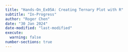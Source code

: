 ```yaml
---
title: "Hands-On_Ex05A: Creating Ternary Plot with R"
subtitle: "In-Progress"
author: "Roger Chen"
date: "30 Jan 2024"
date-modified: "last-modified"
execute: 
  warning: false
number-sections: true
---
```

